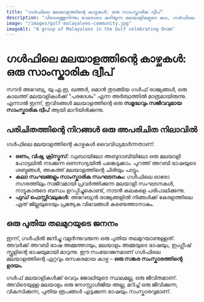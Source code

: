 ```yaml
---
title: "ഗൾഫിലെ മലയാളത്തിന്റെ കാഴ്ചകൾ: ഒരു സാംസ്കാരിക ദ്വീപ്"
description: "വിദേശത്തുനിന്നും വേരോടെ കഴിയുന്ന മലയാളികളുടെ കഥ, ഗൾഫിലെ മലയാള സമൂഹത്തിന്റെ അനന്യമായ കാഴ്ചകൾ."
image: "/images/gulf-malayalees-community.jpg"
imageAlt: "A group of Malayalees in the Gulf celebrating Onam"
---
```


# ഗൾഫിലെ മലയാളത്തിന്റെ കാഴ്ചകൾ: ഒരു സാംസ്കാരിക ദ്വീപ്

സൗദി അറേബ്യ, യു.എ.ഇ, ഖത്തർ, ഒമാൻ തുടങ്ങിയ ഗൾഫ് രാജ്യങ്ങൾ, ഒരു കാലത്ത് മലയാളികൾക്ക് "പരദേശം" എന്ന അർത്ഥത്തിൽ മാത്രമായിരുന്നു. എന്നാൽ ഇന്ന്, ഇവിടങ്ങൾ മലയാളത്തിന്റെ ഒരു **സമൃദ്ധവും സജീവവുമായ സാംസ്കാരിക ദ്വീപ്** ആയി മാറിയിരിക്കുന്നു.

## പരിചിതത്തിന്റെ നിറങ്ങൾ ഒരു അപരിചിത നിലാവിൽ

ഗൾഫിലെ മലയാളത്തിന്റെ കാഴ്ചകൾ വൈവിധ്യമാർന്നതാണ്:

*   **ഒണം, വിഷു, ക്രിസ്മസ്:** ഡുബായിലോ അബുദാബിയിലോ ഒരു മലയാളി ഹോട്ടലിൽ നടക്കുന്ന ഒണസദ്യയിൽ പങ്കെടുക്കാം. പുറത്ത് അറബി ഭാഷയുടെ ശബ്ദങ്ങൾ, അകത്ത് മലയാളത്തിന്റെ ചിരിയും പാട്ടും.
*   **കലാ സംഘങ്ങളും സാംസ്കാരിക സംഘടനകും:** ഗൾഫിലെ ഓരോ നഗരത്തിലും സജീവമായി പ്രവർത്തിക്കുന്ന മലയാളി സംഘടനകൾ, നാട്ടുകാരുടെ ബന്ധം ഉറപ്പിച്ചുകൊണ്ട്, നാടൻ കലകളെ പരിപാലിക്കുന്നു.
*   **ഫുഡ് ഫെസ്റ്റിവലുകൾ:** അറേബ്യൻ രാജ്യങ്ങളിൽ നിങ്ങൾക്ക് കേരളത്തിലെ ഏത് ജില്ലയുടെയും പ്രത്യേക വിഭവങ്ങൾ കണ്ടെത്താനാകും.

## ഒരു പുതിയ തലമുറയുടെ ജനനം

ഇന്ന്, ഗൾഫിൽ ജനിച്ചു വളർന്നുവരുന്ന ഒരു പുതിയ തലമുറയാണുള്ളത്. അവർക്ക് അറബി ഭാഷ അമ്മത്തായും, മലയാളം അമ്മയുടെ ഭാഷയും, ഇംഗ്ലീഷ് സ്കൂളിന്റെ ഭാഷയുമായി മാറുന്നു. ഈ സംയോജനമാണ് ഗൾഫിലെ മലയാളത്തിന്റെ ഏറ്റവും രസകരമായ കാഴ്ച – **ഒരു സങ്കര സംസ്കാരത്തിന്റെ ഉദയം**.

ഗൾഫ് മലയാളികൾക്ക് വെറും ജോലിയുടെ സ്ഥലമല്ല, ഒരു ജീവിതമാണ്. അവിടെയുള്ള മലയാളം ഒരു നോസ്റ്റാൾജിയ അല്ല, മറിച്ച് ഒരു ജീവിക്കുന്ന, വികസിക്കുന്ന, പുതിയ രൂപങ്ങൾ എടുക്കുന്ന ഭാഷയും സംസ്കാരവുമാണ്.